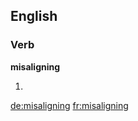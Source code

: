 ==English==

===Verb===
'''misaligning'''

# {{present participle of|[[misalign]]}}

[[de:misaligning]]
[[fr:misaligning]]